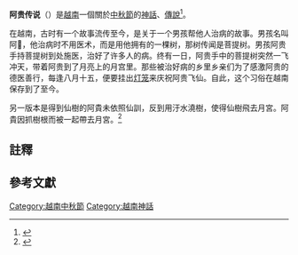 '''阿贵传说'''（{{vie|v=Truyền thuyết chú cuội|hn=傳說呪𥖩|f=y}}）是[[越南|越南]]一個關於[[中秋節|中秋節]]的[[神話|神話]]、[[傳說|傳說]]<ref>{{Cite news|url=http://news.gog.com.cn/system/2008/09/10/010347617.shtml|author=李蓓|title=传说 “越南版嫦娥”名叫阿贵|language=zh-cn|publisher=金黔新闻|date=2008-09-10|accessdate=2014-11-04|deadurl=yes|archiveurl=https://web.archive.org/web/20130604193404/http://news.gog.com.cn/system/2008/09/10/010347617.shtml|archivedate=2013-06-04}}</ref>。

在越南，古时有一个故事流传至今，是关于一个男孩帮他人治病的故事。男孩名叫阿𥖩{{noteTag|「呪」、「𥖩」為喃字，「呪」為越南人稱接頭詞，相當於中文的「阿」。「{{漢喃文|𥖩}}」源自漢越語中的「quảy」和「quải」，對應漢字均爲「{{漢喃文|拐}}」，義爲欺騙，拐賣。中文常音譯為「貴」。}}，他治病时不用医术，而是用他拥有的一棵树，那树传闻是菩提树。男孩阿贵手持菩提树到处施医，治好了许多人的病。终有一日，阿贵手中的菩提树突然一飞冲天，带着阿贵到了月亮上的月宫里。那些被治好病的乡里乡亲们为了感激阿贵的德医善行，每逢八月十五，便要挂出[[灯笼|灯笼]]来庆祝阿贵飞仙。自此，这个习俗在越南保存到了至今。

另一版本是得到仙樹的阿貴未依照仙訓，反到用汙水澆樹，使得仙樹飛去月宮。阿貴因抓樹根而被一起帶去月宮。<ref>{{cite book |author=余悦|title=《画说中国传统民俗：岁时节俗: 岁时节俗》|date=2011-10-01|publisher=江西美术出版社|location=中國|language=zh-cn|isbn=9787548008200}}</ref>
==註釋==
{{Reflist|2|list={{noteFoot}}}}

== 參考文獻 ==
{{reflist|2}}
[[Category:越南中秋節|Category:越南中秋節]]
[[Category:越南神話|Category:越南神話]]